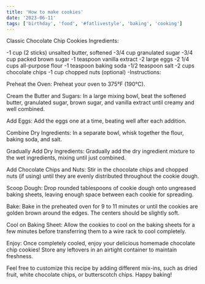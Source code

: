 ```yaml
---
title: 'How to make cookies'
date: '2023-06-11'
tags: ['birthday', 'food', '#fatlivestyle', 'baking', 'cooking']
---
```


Classic Chocolate Chip Cookies
<CustomImage src="https://raw.githubusercontent.com/AndrinTraeger/blogposts/main/images/cookies.jpeg" alt="Cookies" />
Ingredients:

-1 cup (2 sticks) unsalted butter, softened
-3/4 cup granulated sugar
-3/4 cup packed brown sugar
-1 teaspoon vanilla extract
-2 large eggs
-2 1/4 cups all-purpose flour
-1 teaspoon baking soda
-1/2 teaspoon salt
-2 cups chocolate chips
-1 cup chopped nuts (optional)
-Instructions:

Preheat the Oven:
Preheat your oven to 375°F (190°C).

Cream the Butter and Sugars:
In a large mixing bowl, beat the softened butter, granulated sugar, brown sugar, and vanilla extract until creamy and well combined.

Add Eggs:
Add the eggs one at a time, beating well after each addition.

Combine Dry Ingredients:
In a separate bowl, whisk together the flour, baking soda, and salt.

Gradually Add Dry Ingredients:
Gradually add the dry ingredient mixture to the wet ingredients, mixing until just combined.

Add Chocolate Chips and Nuts:
Stir in the chocolate chips and chopped nuts (if using) until they are evenly distributed throughout the cookie dough.

Scoop Dough:
Drop rounded tablespoons of cookie dough onto ungreased baking sheets, leaving enough space between each cookie for spreading.

Bake:
Bake in the preheated oven for 9 to 11 minutes or until the cookies are golden brown around the edges. The centers should be slightly soft.

Cool on Baking Sheet:
Allow the cookies to cool on the baking sheets for a few minutes before transferring them to a wire rack to cool completely.

Enjoy:
Once completely cooled, enjoy your delicious homemade chocolate chip cookies! Store any leftovers in an airtight container to maintain freshness.

Feel free to customize this recipe by adding different mix-ins, such as dried fruit, white chocolate chips, or butterscotch chips. Happy baking!